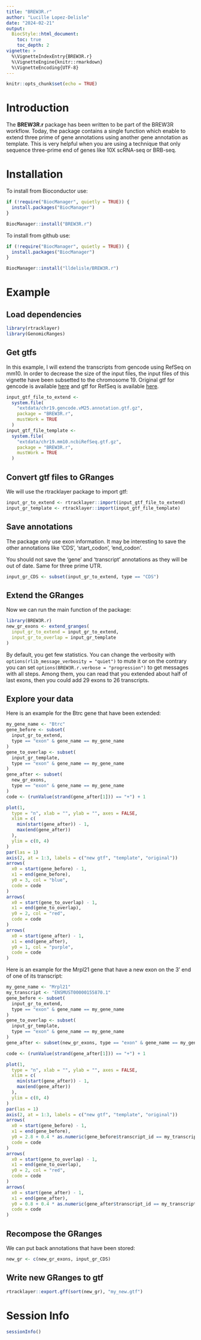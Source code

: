 ```yaml
---
title: "BREW3R.r"
author: "Lucille Lopez-Delisle"
date: "2024-02-21"
output:
  BiocStyle::html_document:
    toc: true
    toc_depth: 2
vignette: >
  %\VignetteIndexEntry{BREW3R.r}
  %\VignetteEngine{knitr::rmarkdown}
  %\VignetteEncoding{UTF-8}
---
```


```r
knitr::opts_chunk$set(echo = TRUE)
```

# Introduction

The **BREW3R.r** package has been written to be part of the BREW3R workflow.
Today, the package contains a single function which enable to extend three prime
of gene annotations using another gene annotation as template.
This is very helpful when you are using a technique that only sequence
three-prime end of genes like 10X scRNA-seq or BRB-seq.

# Installation

To install from Bioconductor use:

```r
if (!require("BiocManager", quietly = TRUE)) {
  install.packages("BiocManager")
}

BiocManager::install("BREW3R.r")
```

To install from github use:

```r
if (!require("BiocManager", quietly = TRUE)) {
  install.packages("BiocManager")
}

BiocManager::install("lldelisle/BREW3R.r")
```

# Example

## Load dependencies

```r
library(rtracklayer)
library(GenomicRanges)
```

## Get gtfs

In this example, I will extend the transcripts from gencode using
RefSeq on mm10. In order to decrease the size of the input files, the input
files of this vignette have been subsetted to the chromosome 19.
Original gtf for gencode is available
[here](https://ftp.ebi.ac.uk/pub/databases/gencode/Gencode_mouse/release_M25/gencode.vM25.annotation.gtf.gz)
and gtf for RefSeq is available
[here](https://hgdownload.soe.ucsc.edu/goldenPath/mm10/bigZips/genes/mm10.ncbiRefSeq.gtf.gz).

```r
input_gtf_file_to_extend <-
  system.file(
    "extdata/chr19.gencode.vM25.annotation.gtf.gz",
    package = "BREW3R.r",
    mustWork = TRUE
  )
input_gtf_file_template <-
  system.file(
    "extdata/chr19.mm10.ncbiRefSeq.gtf.gz",
    package = "BREW3R.r",
    mustWork = TRUE
  )
```

## Convert gtf files to GRanges

We will use the rtracklayer package to import gtf:

```r
input_gr_to_extend <- rtracklayer::import(input_gtf_file_to_extend)
input_gr_template <- rtracklayer::import(input_gtf_file_template)
```

## Save annotations

The package only use exon information.
It may be interesting to save the other annotations like 'CDS',
'start_codon', 'end_codon'.

You should not save the 'gene' and 'transcript' annotations as they will be out
of date. Same for three prime UTR.

```r
input_gr_CDS <- subset(input_gr_to_extend, type == "CDS")
```

## Extend the GRanges

Now we can run the main function of the package:

```r
library(BREW3R.r)
new_gr_exons <- extend_granges(
  input_gr_to_extend = input_gr_to_extend,
  input_gr_to_overlap = input_gr_template
)
```

By default, you get few statistics. You can change the verbosity with
`options(rlib_message_verbosity = "quiet")` to mute it or on the contrary
you can set `options(BREW3R.r.verbose = "progression")` to get messages with
all steps.
Among them, you can read that you extended about half of last exons,
then you could add 29 exons to 26 transcripts.

## Explore your data

Here is an example for the Btrc gene that have been extended:

```r
my_gene_name <- "Btrc"
gene_before <- subset(
  input_gr_to_extend,
  type == "exon" & gene_name == my_gene_name
)
gene_to_overlap <- subset(
  input_gr_template,
  type == "exon" & gene_name == my_gene_name
)
gene_after <- subset(
  new_gr_exons,
  type == "exon" & gene_name == my_gene_name
)
code <- (runValue(strand(gene_after[1])) == "+") + 1

plot(1,
  type = "n", xlab = "", ylab = "", axes = FALSE,
  xlim = c(
    min(start(gene_after)) - 1,
    max(end(gene_after))
  ),
  ylim = c(0, 4)
)
par(las = 1)
axis(2, at = 1:3, labels = c("new gtf", "template", "original"))
arrows(
  x0 = start(gene_before) - 1,
  x1 = end(gene_before),
  y0 = 3, col = "blue",
  code = code
)
arrows(
  x0 = start(gene_to_overlap) - 1,
  x1 = end(gene_to_overlap),
  y0 = 2, col = "red",
  code = code
)
arrows(
  x0 = start(gene_after) - 1,
  x1 = end(gene_after),
  y0 = 1, col = "purple",
  code = code
)
```

Here is an example for the Mrpl21 gene that have a new exon on the 3' end of one of its transcript:

```r
my_gene_name <- "Mrpl21"
my_transcript <- "ENSMUST00000155870.1"
gene_before <- subset(
  input_gr_to_extend,
  type == "exon" & gene_name == my_gene_name
)
gene_to_overlap <- subset(
  input_gr_template,
  type == "exon" & gene_name == my_gene_name
)
gene_after <- subset(new_gr_exons, type == "exon" & gene_name == my_gene_name)

code <- (runValue(strand(gene_after[1])) == "+") + 1

plot(1,
  type = "n", xlab = "", ylab = "", axes = FALSE,
  xlim = c(
    min(start(gene_after)) - 1,
    max(end(gene_after))
  ),
  ylim = c(0, 4)
)
par(las = 1)
axis(2, at = 1:3, labels = c("new gtf", "template", "original"))
arrows(
  x0 = start(gene_before) - 1,
  x1 = end(gene_before),
  y0 = 2.8 + 0.4 * as.numeric(gene_before$transcript_id == my_transcript), col = "blue",
  code = code
)
arrows(
  x0 = start(gene_to_overlap) - 1,
  x1 = end(gene_to_overlap),
  y0 = 2, col = "red",
  code = code
)
arrows(
  x0 = start(gene_after) - 1,
  x1 = end(gene_after),
  y0 = 0.8 + 0.4 * as.numeric(gene_after$transcript_id == my_transcript), col = "purple",
  code = code
)
```

## Recompose the GRanges

We can put back annotations that have been stored:

```r
new_gr <- c(new_gr_exons, input_gr_CDS)
```

## Write new GRanges to gtf

```r
rtracklayer::export.gff(sort(new_gr), "my_new.gtf")
```

# Session Info

```r
sessionInfo()
```
